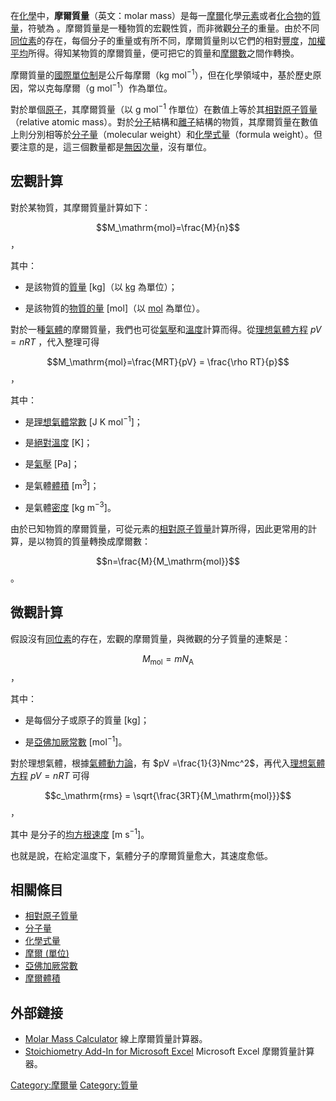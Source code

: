 {{NoteTA|G1=Chemistry}}
在[[化學|化學]]中，'''摩爾質量'''（英文：molar mass）是每一[[摩爾_(單位)|摩爾]]化學[[元素|元素]]或者[[化合物|化合物]]的[[質量|質量]]，符號為 {{math|''M''<sub>mol</sub>}}。摩爾質量是一種物質的宏觀性質，而非微觀[[分子|分子]]的重量。由於不同[[同位素|同位素]]的存在，每個分子的重量或有所不同，摩爾質量則以它們的相對[[豐度|豐度]]，[[加權平均|加權平均]]所得。得知某物質的摩爾質量，便可把它的質量和[[物質的量|摩爾數]]之間作轉換。

摩爾質量的[[國際單位制|國際單位制]]是公斤每摩爾（kg mol<sup>−1</sup>），但在化學領域中，基於歷史原因，常以克每摩爾（g mol<sup>−1</sup>）作為單位。

對於單個[[原子|原子]]，其摩爾質量（以 g mol<sup>−1</sup> 作單位）在數值上等於其[[相對原子質量|相對原子質量]]（relative atomic mass）。對於[[分子|分子]]結構和[[離子|離子]]結構的物質，其摩爾質量在數值上則分別相等於[[分子量|分子量]]（molecular weight）和[[化學式量|化學式量]]（formula weight）。但要注意的是，這三個數量都是[[無因次量|無因次量]]，沒有單位。

==宏觀計算==

對於某物質，其摩爾質量計算如下：

:<math>M_\mathrm{mol}=\frac{M}{n}</math> ，

其中：

* {{math|''M''}} 是該物質的[[質量|質量]] [kg]（以 [[千克|kg]] 為單位）；
* {{math|''n''}} 是該物質的[[物質的量|物質的量]] [mol]（以 [[摩尔_(单位)|mol]] 為單位）。


對於一種[[氣體|氣體]]的摩爾質量，我們也可從[[氣壓|氣壓]]和[[溫度|溫度]]計算而得。從[[理想氣體方程|理想氣體方程]] <math>pV=nRT</math> ，代入整理可得

:<math>M_\mathrm{mol}=\frac{MRT}{pV} = \frac{\rho RT}{p}</math> ，

其中：

* {{math|''R''}} 是[[理想氣體常數|理想氣體常數]] {{math|8.31}} [J K mol<sup>−1</sup>]；
* {{math|T}} 是[[絕對溫度|絕對溫度]] [K]；
* {{math|''p''}} 是[[氣壓|氣壓]] [Pa]；
* {{math|''V''}} 是氣體[[體積|體積]] [m<sup>3</sup>]；
* {{math|''ρ''}} 是氣體[[密度|密度]] [kg m<sup>−3</sup>]。


由於已知物質的摩爾質量，可從元素的[[相對原子質量|相對原子質量]]計算所得，因此更常用的計算，是以物質的質量轉換成摩爾數：

:<math>n=\frac{M}{M_\mathrm{mol}}</math> 。

==微觀計算==

假設沒有[[同位素|同位素]]的存在，宏觀的摩爾質量，與微觀的分子質量的連繫是：

:<math>M_\mathrm{mol} = mN_\mathrm{A}</math> ，

其中：

* {{math|''m''}} 是每個分子或原子的質量 [kg]；
* {{math|''N''<sub>A</sub>}} 是[[亞佛加厥常數|亞佛加厥常數]] {{math|6.02 × 10<sup>23</sup>}} [mol<sup>−1</sup>]。


對於理想氣體，根據[[氣體動力論|氣體動力論]]，有 <math>pV =\frac{1}{3}Nmc^2</math>，再代入[[理想氣體方程|理想氣體方程]] <math>pV = nRT</math> 可得

:<math>c_\mathrm{rms} = \sqrt{\frac{3RT}{M_\mathrm{mol}}}</math> ，

其中 {{math|''c''<sub>rms</sub>}} 是分子的[[均方根速度|均方根速度]] [m s<sup>−1</sup>]。

也就是說，在給定溫度下，氣體分子的摩爾質量愈大，其速度愈低。

==相關條目==

* [[相對原子質量|相對原子質量]]
* [[分子量|分子量]]
* [[化學式量|化學式量]]
* [[摩爾_(單位)|摩爾 (單位)]]
* [[亞佛加厥常數|亞佛加厥常數]]
* [[摩爾體積|摩爾體積]]

== 外部鏈接 ==
* [http://www.webqc.org/mmcalc.php Molar Mass Calculator] {{Wayback|url=http://www.webqc.org/mmcalc.php |date=20210314130642 }} 線上摩爾質量計算器。
* [http://chemistry-in-excel.jimdo.com Stoichiometry Add-In for Microsoft Excel] {{Wayback|url=http://chemistry-in-excel.jimdo.com/ |date=20110511073820 }} Microsoft Excel 摩爾質量計算器。

[[Category:摩爾量|Category:摩爾量]]
[[Category:質量|Category:質量]]